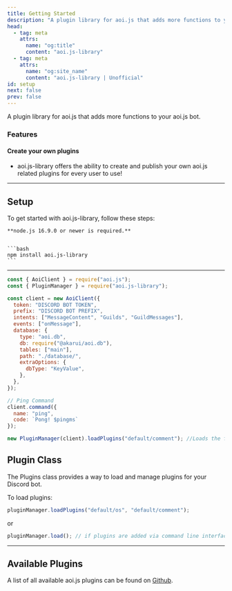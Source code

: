 ```yaml
---
title: Getting Started
description: "A plugin library for aoi.js that adds more functions to your aoi.js bot."
head:
  - tag: meta
    attrs:
      name: "og:title"
      content: "aoi.js-library"
  - tag: meta
    attrs:
      name: "og:site_name"
      content: "aoi.js-library | Unofficial"
id: setup
next: false
prev: false
---
```


A plugin library for aoi.js that adds more functions to your aoi.js bot.

### Features

#### Create your own plugins

- aoi.js-library offers the ability to create and publish your own aoi.js related plugins for every user to use!

---

## Setup

To get started with aoi.js-library, follow these steps:

    **node.js 16.9.0 or newer is required.**


    ```bash
    npm install aoi.js-library
    ```

---

```javascript title="index.js"
const { AoiClient } = require("aoi.js");
const { PluginManager } = require("aoi.js-library");

const client = new AoiClient({
  token: "DISCORD BOT TOKEN",
  prefix: "DISCORD BOT PREFIX",
  intents: ["MessageContent", "Guilds", "GuildMessages"],
  events: ["onMessage"],
  database: {
    type: "aoi.db",
    db: require("@akarui/aoi.db"),
    tables: ["main"],
    path: "./database/",
    extraOptions: {
      dbType: "KeyValue",
    },
  },
});

// Ping Command
client.command({
  name: "ping",
  code: `Pong! $pingms`
});

new PluginManager(client).loadPlugins("default/comment"); //Loads the from the default folder ($comment function)
```

## Plugin Class

The Plugins class provides a way to load and manage plugins for your Discord bot.

To load plugins:

```javascript
pluginManager.loadPlugins("default/os", "default/comment");
```

or

```javascript
pluginManager.load(); // if plugins are added via command line interface
```

---

## Available Plugins

A list of all available aoi.js plugins can be found on [Github](https://github.com/Leref/aoi.js-library/tree/main/plugins).
